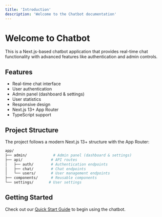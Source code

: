 ```yaml
---
title: 'Introduction'
description: 'Welcome to the Chatbot documentation'
---
```


# Welcome to Chatbot

This is a Next.js-based chatbot application that provides real-time chat functionality with advanced features like authentication and admin controls.

## Features

- Real-time chat interface
- User authentication
- Admin panel (dashboard & settings)
- User statistics
- Responsive design
- Next.js 13+ App Router
- TypeScript support

## Project Structure

The project follows a modern Next.js 13+ structure with the App Router:

```bash
app/
├── admin/            # Admin panel (dashboard & settings)
├── api/             # API routes
│   ├── auth/        # Authentication endpoints
│   ├── chat/        # Chat endpoints
│   └── users/       # User management endpoints
├── components/      # Reusable components
└── settings/       # User settings
```

## Getting Started

Check out our [Quick Start Guide](/quickstart) to begin using the chatbot.
